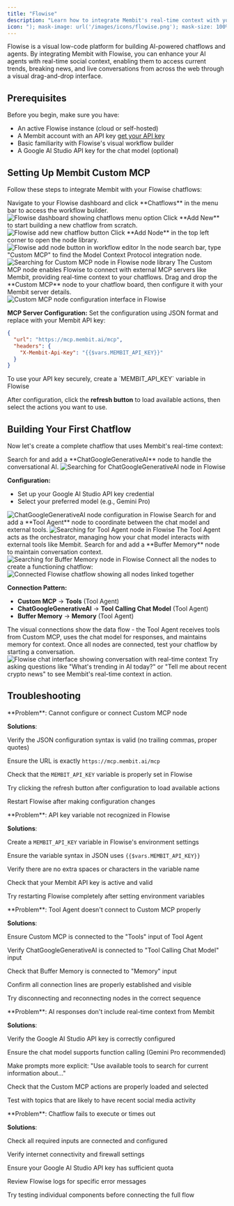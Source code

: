 ```yaml
---
title: "Flowise"
description: "Learn how to integrate Membit's real-time context with your Flowise chatflows using Custom MCP nodes."
icon: "); mask-image: url('/images/icons/flowise.png'); mask-size: 100% 100%;/*"
---
```


Flowise is a visual low-code platform for building AI-powered chatflows and agents. By integrating Membit with Flowise, you can enhance your AI agents with real-time social context, enabling them to access current trends, breaking news, and live conversations from across the web through a visual drag-and-drop interface.

## Prerequisites

Before you begin, make sure you have:

- An active Flowise instance (cloud or self-hosted)
- A Membit account with an API key [get your API key](/access-and-auth)
- Basic familiarity with Flowise's visual workflow builder
- A Google AI Studio API key for the chat model (optional)

## Setting Up Membit Custom MCP

Follow these steps to integrate Membit with your Flowise chatflows:

<Steps>
<Step title="Access Chatflows">
Navigate to your Flowise dashboard and click **Chatflows** in the menu bar to access the workflow builder.

<Frame>
<img src="/images/flowise/chatflows.png" alt="Flowise dashboard showing chatflows menu option" />
</Frame>
</Step>

<Step title="Create New Chatflow">
Click **Add New** to start building a new chatflow from scratch.

<Frame>
<img src="/images/flowise/add-new.png" alt="Flowise add new chatflow button" />
</Frame>
</Step>

<Step title="Add Node Panel">
Click **Add Node** in the top left corner to open the node library.

<Frame>
<img src="/images/flowise/add-node.png" alt="Flowise add node button in workflow editor" />
</Frame>
</Step>

<Step title="Search for Custom MCP">
In the node search bar, type "Custom MCP" to find the Model Context Protocol integration node.

<Frame>
  <img
    src="/images/flowise/custom-mcp.png"
    alt="Searching for Custom MCP node in Flowise node library"
  />
</Frame>

<Check>
The Custom MCP node enables Flowise to connect with external MCP servers like Membit, providing real-time context to your chatflows.
</Check>
</Step>

<Step title="Configure Custom MCP Node">
Drag and drop the **Custom MCP** node to your chatflow board, then configure it with your Membit server details.

<Frame>
  <img
    src="/images/flowise/custom-mcp-config.png"
    alt="Custom MCP node configuration interface in Flowise"
  />
</Frame>

**MCP Server Configuration:**
Set the configuration using JSON format and replace with your Membit API key:

```json
{
  "url": "https://mcp.membit.ai/mcp",
  "headers": {
    "X-Membit-Api-Key": "{{$vars.MEMBIT_API_KEY}}"
  }
}
```

<Warning>
  To use your API key securely, create a `MEMBIT_API_KEY` variable in Flowise
</Warning>

After configuration, click the **refresh button** to load available actions, then select the actions you want to use.

</Step>
</Steps>

## Building Your First Chatflow

Now let's create a complete chatflow that uses Membit's real-time context:

<Steps>
<Step title="Add Chat Model">
Search for and add a **ChatGoogleGenerativeAI** node to handle the conversational AI.

<Frame>
  <img
    src="/images/flowise/search-chat.png"
    alt="Searching for ChatGoogleGenerativeAI node in Flowise"
  />
</Frame>

**Configuration:**

- Set up your Google AI Studio API key credential
- Select your preferred model (e.g., Gemini Pro)

<Frame>
<img src="/images/flowise/chat-config.png" alt="ChatGoogleGenerativeAI node configuration in Flowise" />
</Frame>
</Step>

<Step title="Add Tool Agent">
Search for and add a **Tool Agent** node to coordinate between the chat model and external tools.

<Frame>
  <img
    src="/images/flowise/search-tool-agent.png"
    alt="Searching for Tool Agent node in Flowise"
  />
</Frame>

<Check>
The Tool Agent acts as the orchestrator, managing how your chat model interacts with external tools like Membit.
</Check>
</Step>

<Step title="Add Buffer Memory">
Search for and add a **Buffer Memory** node to maintain conversation context.

<Frame>
<img src="/images/flowise/search-buffer.png" alt="Searching for Buffer Memory node in Flowise" />
</Frame>
</Step>

<Step title="Connect the Nodes">
Connect all the nodes to create a functioning chatflow:

<Frame>
  <img
    src="/images/flowise/connect-tools.png"
    alt="Connected Flowise chatflow showing all nodes linked together"
  />
</Frame>

**Connection Pattern:**

- **Custom MCP** → **Tools** (Tool Agent)
- **ChatGoogleGenerativeAI** → **Tool Calling Chat Model** (Tool Agent)
- **Buffer Memory** → **Memory** (Tool Agent)

<Tip>
The visual connections show the data flow - the Tool Agent receives tools from Custom MCP, uses the chat model for responses, and maintains memory for context.
</Tip>
</Step>

<Step title="Test Your Chatflow">
Once all nodes are connected, test your chatflow by starting a conversation.

<Frame caption="Testing the chatflow with real-time context from Membit">
  <img
    src="/images/flowise/talk-with-chat.png"
    alt="Flowise chat interface showing conversation with real-time context"
  />
</Frame>

<Check>
Try asking questions like "What's trending in AI today?" or "Tell me about recent crypto news" to see Membit's real-time context in action.
</Check>
</Step>
</Steps>

## Troubleshooting

<AccordionGroup>
<Accordion title="Custom MCP Configuration Issues">
**Problem**: Cannot configure or connect Custom MCP node

**Solutions**:

Verify the JSON configuration syntax is valid (no trailing commas, proper quotes)

Ensure the URL is exactly `https://mcp.membit.ai/mcp`

Check that the `MEMBIT_API_KEY` variable is properly set in Flowise

Try clicking the refresh button after configuration to load available actions

Restart Flowise after making configuration changes

</Accordion>

<Accordion title="Environment Variable Problems">
**Problem**: API key variable not recognized in Flowise

**Solutions**:

Create a `MEMBIT_API_KEY` variable in Flowise's environment settings

Ensure the variable syntax in JSON uses `{{$vars.MEMBIT_API_KEY}}`

Verify there are no extra spaces or characters in the variable name

Check that your Membit API key is active and valid

Try restarting Flowise completely after setting environment variables

</Accordion>

<Accordion title="Tool Agent Connection Issues">
**Problem**: Tool Agent doesn't connect to Custom MCP properly

**Solutions**:

Ensure Custom MCP is connected to the "Tools" input of Tool Agent

Verify ChatGoogleGenerativeAI is connected to "Tool Calling Chat Model" input

Check that Buffer Memory is connected to "Memory" input

Confirm all connection lines are properly established and visible

Try disconnecting and reconnecting nodes in the correct sequence

</Accordion>

<Accordion title="Chat Model Not Using Tools">
**Problem**: AI responses don't include real-time context from Membit

**Solutions**:

Verify the Google AI Studio API key is correctly configured

Ensure the chat model supports function calling (Gemini Pro recommended)

Make prompts more explicit: "Use available tools to search for current information about..."

Check that the Custom MCP actions are properly loaded and selected

Test with topics that are likely to have recent social media activity

</Accordion>

<Accordion title="Chatflow Execution Errors">
**Problem**: Chatflow fails to execute or times out

**Solutions**:

Check all required inputs are connected and configured

Verify internet connectivity and firewall settings

Ensure your Google AI Studio API key has sufficient quota

Review Flowise logs for specific error messages

Try testing individual components before connecting the full flow

</Accordion>
</AccordionGroup>
